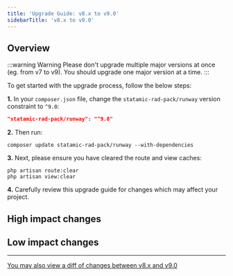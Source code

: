 ```yaml
---
title: 'Upgrade Guide: v8.x to v9.0'
sidebarTitle: 'v8.x to v9.0'
---
```


## Overview

:::warning Warning
Please don't upgrade multiple major versions at once (eg. from v7 to v9). You should upgrade one major version at a time.
:::

To get started with the upgrade process, follow the below steps:

**1.** In your `composer.json` file, change the `statamic-rad-pack/runway` version constraint to `^9.0`:

```json
"statamic-rad-pack/runway": "^9.0"
```

**2.** Then run:

```
composer update statamic-rad-pack/runway --with-dependencies
```

**3.** Next, please ensure you have cleared the route and view caches:

```
php artisan route:clear
php artisan view:clear
```

**4.** Carefully review this upgrade guide for changes which may affect your project.

## High impact changes


## Low impact changes

---

[You may also view a diff of changes between v8.x and v9.0](https://github.com/statamic-rad-pack/runway/compare/8.x...9.x)

